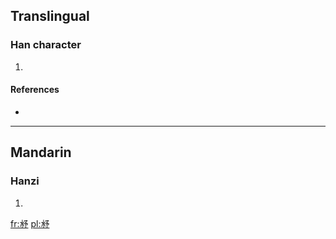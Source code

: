 ==Translingual==

===Han character===
{{Han char|rn=85|rad=水|as=04|sn=8|four=1722<sub>2</sub>|canj=水弓戈弓 (ENIN), X水弓戈弓 (XENIN)}}

# {{defn|Han|sort=水04}}

====References====
* {{Han ref|kx=0609.100|dkj=17181|dj=1002.070|hdz=31557.050|uh=6C80|ud=27776|bh=CD45|bd=52549}}

----

==Mandarin==

===Hanzi===
{{cmn-hanzi|pin=[[xù]] ([[xu4]])|wg=hsü<sup>4</sup>}}

# {{defn|lang=cmn|sort=水04}}

[[fr:沀]]
[[pl:沀]]